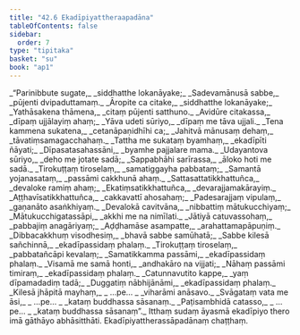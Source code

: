 ```yaml
---
title: "42.6 Ekadīpiyattheraapadāna"
tableOfContents: false
sidebar:
  order: 7
type: "tipitaka"
basket: "su"
book: "ap1"
---
```



<DynamicBreadcrumb />

<Division number="124" book="ap1">

<Paragraph number="5383" type="verses" book="ap1">
_“Parinibbute sugate,_  
_siddhatthe lokanāyake;_  
_Sadevamānusā sabbe,_  
_pūjenti dvipaduttamaṃ._  

</Paragraph>

</Division>
<Division number="125" book="ap1">

<Paragraph number="5384" type="verses" book="ap1">
_Āropite ca citake,_  
_siddhatthe lokanāyake;_  
_Yathāsakena thāmena,_  
_citaṃ pūjenti satthuno._  

</Paragraph>

</Division>
<Division number="126" book="ap1">

<Paragraph number="5385" type="verses" book="ap1">
_Avidūre citakassa,_  
_dīpaṃ ujjālayiṃ ahaṃ;_  
_Yāva udeti sūriyo,_  
_dīpaṃ me tāva ujjali._  

</Paragraph>

</Division>
<Division number="127" book="ap1">

<Paragraph number="5386" type="verses" book="ap1">
_Tena kammena sukatena,_  
_cetanāpaṇidhīhi ca;_  
_Jahitvā mānusaṃ dehaṃ,_  
_tāvatiṃsamagacchahaṃ._  

</Paragraph>

</Division>
<Division number="128" book="ap1">

<Paragraph number="5387" type="verses" book="ap1">
_Tattha me sukataṃ byamhaṃ,_  
_ekadīpīti ñāyati;_  
_Dīpasatasahassāni,_  
_byamhe pajjalare mama._  

</Paragraph>

</Division>
<Division number="129" book="ap1">

<Paragraph number="5388" type="verses" book="ap1">
_Udayantova sūriyo,_  
_deho me jotate sadā;_  
_Sappabhāhi sarīrassa,_  
_āloko hoti me sadā._  

</Paragraph>

</Division>
<Division number="130" book="ap1">

<Paragraph number="5389" type="verses" book="ap1">
_Tirokuṭṭaṃ tiroselaṃ,_  
_samatiggayha pabbataṃ;_  
_Samantā yojanasataṃ,_  
_passāmi cakkhunā ahaṃ._  

</Paragraph>

</Division>
<Division number="131" book="ap1">

<Paragraph number="5390" type="verses" book="ap1">
_Sattasattatikkhattuñca,_  
_devaloke ramiṃ ahaṃ;_  
_Ekatiṃsatikkhattuñca,_  
_devarajjamakārayiṃ._  

</Paragraph>

</Division>
<Division number="132" book="ap1">

<Paragraph number="5391" type="verses" book="ap1">
_Aṭṭhavīsatikkhattuñca,_  
_cakkavattī ahosahaṃ;_  
_Padesarajjaṃ vipulaṃ,_  
_gaṇanāto asaṅkhiyaṃ._  

</Paragraph>

</Division>
<Division number="133" book="ap1">

<Paragraph number="5392" type="verses" book="ap1">
_Devalokā cavitvāna,_  
_nibbattiṃ mātukucchiyaṃ;_  
_Mātukucchigatassāpi,_  
_akkhi me na nimīlati._  

</Paragraph>

</Division>
<Division number="134" book="ap1">

<Paragraph number="5393" type="verses" book="ap1">
_Jātiyā catuvassohaṃ,_  
_pabbajiṃ anagāriyaṃ;_  
_Aḍḍhamāse asampatte,_  
_arahattamapāpuṇiṃ._  

</Paragraph>

</Division>
<Division number="135" book="ap1">

<Paragraph number="5394" type="verses" book="ap1">
_Dibbacakkhuṃ visodhesiṃ,_  
_bhavā sabbe samūhatā;_  
_Sabbe kilesā sañchinnā,_  
_ekadīpassidaṃ phalaṃ._  

</Paragraph>

</Division>
<Division number="136" book="ap1">

<Paragraph number="5395" type="verses" book="ap1">
_Tirokuṭṭaṃ tiroselaṃ,_  
_pabbatañcāpi kevalaṃ;_  
_Samatikkamma passāmi,_  
_ekadīpassidaṃ phalaṃ._  

</Paragraph>

</Division>
<Division number="137" book="ap1">

<Paragraph number="5396" type="verses" book="ap1">
_Visamā me samā honti,_  
_andhakāro na vijjati;_  
_Nāhaṃ passāmi timiraṃ,_  
_ekadīpassidaṃ phalaṃ._  

</Paragraph>

</Division>
<Division number="138" book="ap1">

<Paragraph number="5397" type="verses" book="ap1">
_Catunnavutito kappe,_  
_yaṃ dīpamadadiṃ tadā;_  
_Duggatiṃ nābhijānāmi,_  
_ekadīpassidaṃ phalaṃ._  

</Paragraph>

</Division>
<Division number="139" book="ap1">

<Paragraph number="5398" type="verses" book="ap1">
_Kilesā jhāpitā mayhaṃ,_  
_ …pe… _  
_viharāmi anāsavo._  

</Paragraph>

</Division>
<Division number="140" book="ap1">

<Paragraph number="5399" type="verses" book="ap1">
_Svāgataṃ vata me āsi,_  
_ …pe… _  
_kataṃ buddhassa sāsanaṃ._  

</Paragraph>

</Division>
<Division number="141" book="ap1">

<Paragraph number="5400" type="verses" book="ap1">
_Paṭisambhidā catasso,_  
_ …pe… _  
_kataṃ buddhassa sāsanaṃ”._  

</Paragraph>

<Paragraph number="5401" book="ap1">
Itthaṃ sudaṃ āyasmā ekadīpiyo thero imā gāthāyo abhāsitthāti.

</Paragraph>
</Division>

<Paragraph number="5402" type="center" book="ap1">
Ekadīpiyattherassāpadānaṃ chaṭṭhaṃ.
</Paragraph>